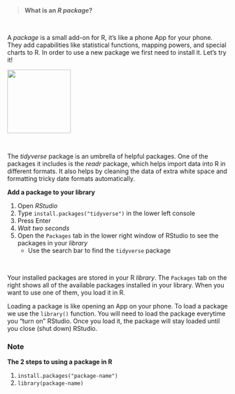 
<br>

> __What is an _R package_?__

<br>

A _package_ is a small add-on for R, it's like a phone App for your phone. 
They add capabilities like statistical functions, mapping powers, and special charts to R. In order to use a new package we first need to install it. Let's try it!


![](../images/tidyverse_hex.png){align="left" width="145" style="margin-right:18px; margin-bottom: 12px;"}

<div style="margin-top: 32px;">

The _tidyverse_ package is an umbrella of helpful packages. One of the packages it includes is the _readr_ package, which helps import data into R in different formats. It also helps by cleaning the data of extra white space and formatting tricky date formats automatically. 

</div>

<div style="clear: both;"> </div>


__Add a package to your library__  

1. Open _RStudio_ 
1. Type ` install.packages("tidyverse") ` in the lower left console
1. Press Enter
1. _Wait two seconds_
1. Open the `Packages` tab in the lower right window of RStudio to see the packages in your _library_
    - Use the search bar to find the `tidyverse` package

<br>

Your installed packages are stored in your R _library_. The `Packages` tab on the right shows all of the available packages installed in your library. When you want to use one of them, you load it in R. 

Loading a package is like opening an App on your phone. To load a package we use the `library()` function. You will need to load the package everytime you "turn on" RStudio. 
Once you load it, the package will stay loaded until you close (shut down) RStudio.
 

<div class="note">
<h3> Note </h3>

__The 2 steps to using a package in R__

1. `install.packages("package-name")`
1. `library(package-name)`	

</div>
